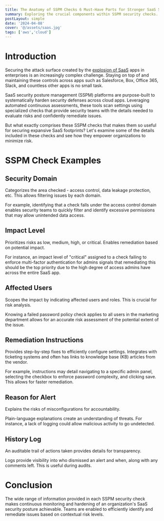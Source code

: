 ```yaml
---
title: The Anatomy of SSPM Checks 6 Must-Have Parts for Stronger SaaS Security
summary: Exploring the crucial components within SSPM security checks.
postLayout: simple
date: '2024-04-08'
cover: '@/assets/saas.jpg'
tags: ['aws','cloud']
---
```

# Introduction

Securing the attack surface created by the [explosion of SaaS](https://www.engineering.com/story/explosion-in-saas-usage-is-a-double-edged-sword-for-engineers) apps in enterprises is an increasingly complex challenge. Staying on top of and maintaining these controls across apps such as Salesforce, Box, Office 365, Slack, and countless other apps is no small task.

SaaS security posture management (SSPM) platforms are purpose-built to systematically harden security defenses across cloud apps. Leveraging automated continuous assessments, these tools scan settings using specialized checks that provide security teams with the details needed to evaluate risks and confidently remediate issues.

But what exactly comprises these SSPM checks that makes them so useful for securing expansive SaaS footprints? Let's examine some of the details included in these checks and see how they empower organizations to minimize risk.

# SSPM Check Examples

## **Security Domain**

Categorizes the area checked - access control, data leakage protection, etc. This allows filtering issues by each domain.

For example, identifying that a check falls under the access control domain enables security teams to quickly filter and identify excessive permissions that may allow unintended data access.

## **Impact Level**

Prioritizes risks as low, medium, high, or critical. Enables remediation based on potential impact.

For instance, an impact level of "critical" assigned to a check failing to enforce multi-factor authentication for admins signals that remediating this should be the top priority due to the high degree of access admins have across the entire SaaS app.

## **Affected Users**

Scopes the impact by indicating affected users and roles. This is crucial for risk analysis.

Knowing a failed password policy check applies to all users in the marketing department allows for an accurate risk assessment of the potential extent of the issue.

## **Remediation Instructions**

Provides step-by-step fixes to efficiently configure settings. Integrates with ticketing systems and often has links to knowledge base (KB) articles from the vendor.

For example, instructions may detail navigating to a specific admin panel, selecting the checkbox to enforce password complexity, and clicking save. This allows for faster remediation.

## **Reason for Alert**

Explains the risks of misconfigurations for accountability.

Plain-language explanations create an understanding of threats. For instance, a lack of logging could allow malicious activity to go undetected.

## **History Log**

An auditable trail of actions taken provides details for transparency.

Logs provide visibility into who dismissed an alert and when, along with any comments left. This is useful during audits.

# Conclusion

The wide range of information provided in each SSPM security check makes continuous monitoring and hardening of an organization's SaaS security posture achievable. Teams are enabled to efficiently identify and remediate issues based on contextual risk levels.